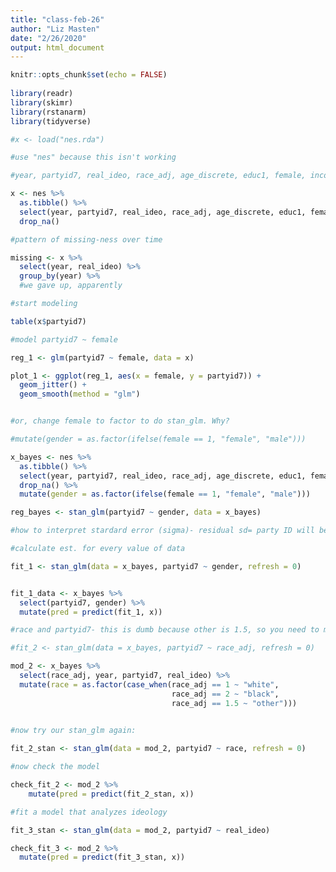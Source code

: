 ```yaml
---
title: "class-feb-26"
author: "Liz Masten"
date: "2/26/2020"
output: html_document
---
```


```r
knitr::opts_chunk$set(echo = FALSE)
   
library(readr)
library(skimr)
library(rstanarm)
library(tidyverse)

```

```r

#x <- load("nes.rda")

#use "nes" because this isn't working 

#year, partyid7, real_ideo, race_adj, age_discrete, educ1, female, income

x <- nes %>% 
  as.tibble() %>% 
  select(year, partyid7, real_ideo, race_adj, age_discrete, educ1, female, income) %>% 
  drop_na()

#pattern of missing-ness over time 

missing <- x %>% 
  select(year, real_ideo) %>% 
  group_by(year) %>% 
  #we gave up, apparently 

```

```r

#start modeling 

table(x$partyid7)

#model partyid7 ~ female 

reg_1 <- glm(partyid7 ~ female, data = x) 

plot_1 <- ggplot(reg_1, aes(x = female, y = partyid7)) +
  geom_jitter() +
  geom_smooth(method = "glm")


#or, change female to factor to do stan_glm. Why? 

#mutate(gender = as.factor(ifelse(female == 1, "female", "male")))

x_bayes <- nes %>% 
  as.tibble() %>% 
  select(year, partyid7, real_ideo, race_adj, age_discrete, educ1, female, income) %>% 
  drop_na() %>% 
  mutate(gender = as.factor(ifelse(female == 1, "female", "male")))

reg_bayes <- stan_glm(partyid7 ~ gender, data = x_bayes) 

#how to interpret stardard error (sigma)- residual sd= party ID will be within +/- 2.1 68% of the time. 

```

```r

#calculate est. for every value of data

fit_1 <- stan_glm(data = x_bayes, partyid7 ~ gender, refresh = 0)


fit_1_data <- x_bayes %>% 
  select(partyid7, gender) %>% 
  mutate(pred = predict(fit_1, x))
```

```r

#race and partyid7- this is dumb because other is 1.5, so you need to make own variable as factor called race

#fit_2 <- stan_glm(data = x_bayes, partyid7 ~ race_adj, refresh = 0)

mod_2 <- x_bayes %>% 
  select(race_adj, year, partyid7, real_ideo) %>% 
  mutate(race = as.factor(case_when(race_adj == 1 ~ "white", 
                                    race_adj == 2 ~ "black",
                                    race_adj == 1.5 ~ "other"))) 

  
#now try our stan_glm again: 

fit_2_stan <- stan_glm(data = mod_2, partyid7 ~ race, refresh = 0)

#now check the model 

check_fit_2 <- mod_2 %>% 
    mutate(pred = predict(fit_2_stan, x)) 

```

```r

#fit a model that analyzes ideology 

fit_3_stan <- stan_glm(data = mod_2, partyid7 ~ real_ideo)

check_fit_3 <- mod_2 %>% 
  mutate(pred = predict(fit_3_stan, x))


```

